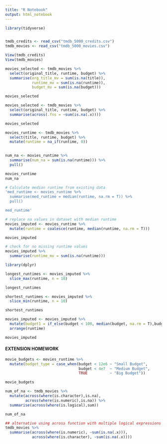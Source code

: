 ```yaml
---
title: "R Notebook"
output: html_notebook
---
```


```r
library(tidyverse)


tmdb_credits <- read_csv("tmdb_5000_credits.csv")
tmdb_movies <- read_csv("tmdb_5000_movies.csv")

View(tmdb_credits)
View(tmdb_movies)
```

```r

movies_selected <- tmdb_movies %>% 
  select(original_title, runtime, budget) %>%
  summarise(org_title_mv = sum(is.na(title)),
            runtime_mv = sum(is.na(runtime)),
            budget_mv = sum(is.na(budget)))

movies_selected

```

```r
movies_selected <- tmdb_movies %>% 
  select(original_title, runtime, budget) %>%
  summarise(across(.fns = ~sum(is.na(.x))))

movies_selected
```


```r
movies_runtime <- tmdb_movies %>%
  select(title, runtime, budget) %>% 
  mutate(runtime = na_if(runtime, 0))
  

num_na <- movies_runtime %>% 
  summarise(num_na = sum(is.na(runtime))) %>% 
  pull()

movies_runtime
num_na

```

```r

# Calculate median runtime from existing data
'med_runtime <- movies_runtime %>% 
  summarise(med_runtime = median(runtime, na.rm = T)) %>% 
  pull()

med_runtime'

# replace na values in dataset with median runtime
movies_imputed <- movies_runtime %>% 
  mutate(runtime = coalesce(runtime, median(runtime, na.rm = T)))

movies_imputed

# check for no missing runtime values
movies_imputed %>% 
  summarise(runtime_mv = sum(is.na(runtime)))


```

```r
library(dplyr)

longest_runtimes <- movies_imputed %>%
  slice_max(runtime, n = 10)

longest_runtimes

shortest_runtimes <- movies_imputed %>%
  slice_min(runtime, n = 10)

shortest_runtimes


```

```r
movies_imputed <- movies_imputed %>% 
  mutate(budget1 = if_else(budget < 100, median(budget, na.rm = T),budget)) %>% 
  arrange(runtime)

movies_imputed
```

#### EXTENSION HOMEWORK

```r
movie_budgets <- movies_runtime %>% 
  mutate(budget_type = case_when(budget < 12e6 ~ "Small Budget",
                                 budget < 4e7  ~ "Medium Budget",
                                 TRUE          ~ "Big Budget"))

movie_budgets
```

```r

num_of_na <- tmdb_movies %>%
  mutate(across(where(is.character),is.na),
         across(where(is.numeric),is.na)) %>%
  summarise(across(where(is.logical),sum))

num_of_na

## alternative using across function with multiple logical expressions (sum & is.na)
tmdb_movies %>% 
  summarise(across(where(is.numeric), ~sum(is.na(.x))),
            across(where(is.character), ~sum(is.na(.x))))
         
```

